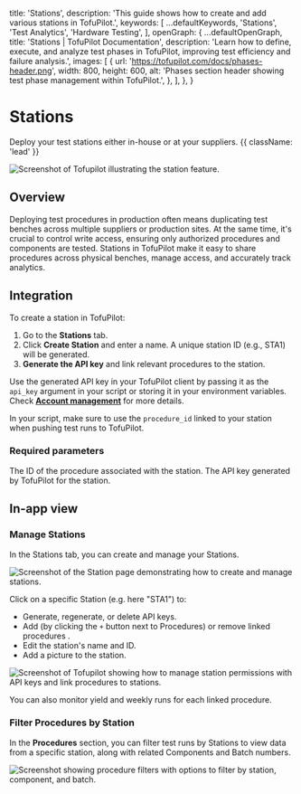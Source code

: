 
  title: 'Stations',
  description:
    'This guide shows how to create and add various stations in TofuPilot.',
  keywords: [
    ...defaultKeywords,
    'Stations',
    'Test Analytics',
    'Hardware Testing',
  ],
  openGraph: {
    ...defaultOpenGraph,
    title:
      'Stations | TofuPilot Documentation',
    description:
      'Learn how to define, execute, and analyze test phases in TofuPilot, improving test efficiency and failure analysis.',
    images: [
      {
        url: 'https://tofupilot.com/docs/phases-header.png',
        width: 800,
        height: 600,
        alt: 'Phases section header showing test phase management within TofuPilot.',
      },
    ],
  },
}

# Stations

Deploy your test stations either in-house or at your suppliers. {{ className: 'lead' }}

<Image
  src="/station-header.png"
  alt="Screenshot of Tofupilot illustrating the station feature."
/>

## Overview

Deploying test procedures in production often means duplicating test benches across multiple suppliers or production sites. At the same time, it's crucial to control write access, ensuring only authorized procedures and components are tested. Stations in TofuPilot make it easy to share procedures across physical benches, manage access, and accurately track analytics.

## Integration

To create a station in TofuPilot:

1. Go to the **Stations** tab.
2. Click **Create Station** and enter a name. A unique station ID (e.g., STA1) will be generated.
3. **Generate the API key** and link relevant procedures to the station.

Use the generated API key in your TofuPilot client by passing it as the `api_key` argument in your script or storing it in your environment variables. Check **[Account management](/user-management#api-key)** for more details.

In your script, make sure to use the `procedure_id` linked to your station when pushing test runs to TofuPilot.

### Required parameters

<CodeGroup>
  <CodeGithub
    title="OpenHTF"
    branch="main"
    path="docs_tofupilot/stations/openhtf/main.py"
  />

  <CodeGithub
    title="Python"
    branch="main"
    path="docs_tofupilot/stations/client/main.py"
  />
</CodeGroup>

<Properties>
  <Property name="procedure_id" type="str">
      The ID of the procedure associated with the station.
  </Property>
  <Property name="api_key" type="str">
      The API key generated by TofuPilot for the station.
  </Property>
</Properties>

## In-app view

### Manage Stations

In the Stations tab, you can create and manage your Stations.

<Image
  src="/station-list.png"
  alt="Screenshot of the Station page demonstrating how to create and manage stations."
/>

Click on a specific Station (e.g. here "STA1") to:

- Generate, regenerate, or delete API keys.
- Add (by clicking the `+` button next to Procedures) or remove linked procedures .
- Edit the station's name and ID.
- Add a picture to the station.



<Image
  src="/station-api.png"
  alt="Screenshot of Tofupilot showing how to manage station permissions with API keys and link procedures to stations."
/>

You can also monitor yield and weekly runs for each linked procedure.

### Filter Procedures by Station
In the **Procedures** section, you can filter test runs by Stations to view data from a specific station, along with related Components and Batch numbers.

<Image
  src="/station-page-procedure.png"
  alt="Screenshot showing procedure filters with options to filter by station, component, and batch."
/>
